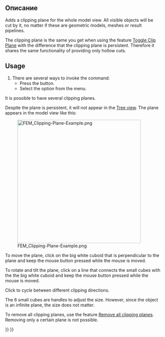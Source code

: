<languages/>

<div class="mw-translate-fuzzy">
{{Docnav/ru
|[[FEM_PostCreateFunctions/ru|Filter functions]]
|[[FEM_ClippingPlaneRemoveAll/ru|Remove all clipping planes]]
|[[FEM_Workbench/ru|FEM]]
|IconL=Fem_CompPostCreateFunctions.png
|IconR=FEM_ClippingPlaneRemoveAll.svg
|IconC=Workbench_FEM.svg
}}
</div>

<div class="mw-translate-fuzzy">
{{GuiCommand/ru
|Name=FEM ClippingPlaneAdd
|Name/ru=FEM ClippingPlaneAdd
|MenuLocation= Utilities → Clipping Plane on Face
|Workbenches=[[FEM_Workbench/ru|FEM]]
|SeeAlso=[[FEM_tutorial/ru|FEM tutorial]]
}}
</div>

<span id="Description"></span>
==Описание==

<div lang="en" dir="ltr" class="mw-content-ltr">
Adds a clipping plane for the whole model view. All visible objects will be cut by it, no matter if these are geometric models, meshes or result pipelines.
</div>

<div lang="en" dir="ltr" class="mw-content-ltr">
The clipping plane is the same you get when using the feature [[Std_ToggleClipPlane|Toggle Clip Plane]] with the difference that the clipping plane is persistent. Therefore it shares the same functionality of providing only hollow cuts.
</div>

<div lang="en" dir="ltr" class="mw-content-ltr">
==Usage==
</div>

<div lang="en" dir="ltr" class="mw-content-ltr">
# There are several ways to invoke the command:
#* Press the {{Button|[[Image:FEM_ClippingPlaneAdd.svg|16px]] [[FEM_ClippingPlaneAdd|Clipping plane on face]]}} button.
#* Select the {{MenuCommand|Utilities → [[Image:FEM_ClippingPlaneAdd.svg|16px]] Clipping plane on face}} option from the menu.
</div>

<div lang="en" dir="ltr" class="mw-content-ltr">
It is possible to have several clipping planes.
</div>

<div lang="en" dir="ltr" class="mw-content-ltr">
Despite the plane is persistent, it will not appear in the [[Tree_view|Tree view]]. The plane appears in the model view like this:
</div>

[[File:FEM_Clipping-Plane-Example.png|400px]]

<div lang="en" dir="ltr" class="mw-content-ltr">
To move the plane, click on the big white cuboid that is perpendicular to the plane and keep the mouse button pressed while the mouse is moved.
</div>

<div lang="en" dir="ltr" class="mw-content-ltr">
To rotate and tilt the plane, click on a line that connects the small cubes with the the big white cuboid and keep the mouse button pressed while the mouse is moved.
</div> 

<div lang="en" dir="ltr" class="mw-content-ltr">
Click {{KEY|Ctrl}} to cycle between different clipping directions.
</div>

<div lang="en" dir="ltr" class="mw-content-ltr">
The 6 small cubes are handles to adjust the size. However, since the object is an infinite plane, the size does not matter.
</div>

<div lang="en" dir="ltr" class="mw-content-ltr">
To remove all clipping planes, use the feature [[FEM_ClippingPlaneRemoveAll|Remove all clipping planes]]. Removing only a certain plane is not possible.
</div>


<div class="mw-translate-fuzzy">
{{Docnav/ru
|[[FEM_PostCreateFunctions/ru|Filter functions]]
|[[FEM_ClippingPlaneRemoveAll/ru|Remove all clipping planes]]
|[[FEM_Workbench/ru|FEM]]
|IconL=Fem_CompPostCreateFunctions.png
|IconR=FEM_ClippingPlaneRemoveAll.svg
|IconC=Workbench_FEM.svg
}}
</div>

{{FEM Tools navi{{#translation:}}}}
{{Userdocnavi{{#translation:}}}}